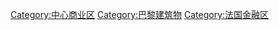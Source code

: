 [[Category:中心商业区|Category:中心商业区]]
[[Category:巴黎建筑物|Category:巴黎建筑物]]
[[Category:法国金融区|Category:法国金融区]]